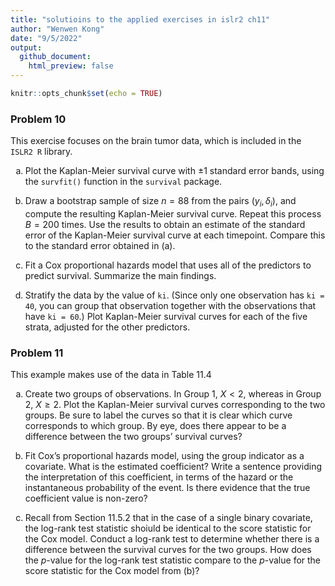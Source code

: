 ```yaml
---
title: "solutioins to the applied exercises in islr2 ch11"
author: "Wenwen Kong"
date: "9/5/2022"
output:
  github_document:
    html_preview: false
---
```


```r
knitr::opts_chunk$set(echo = TRUE)
```

### Problem 10
This exercise focuses on the brain tumor data, which is included in the `ISLR2 R` library.

  (a)
  Plot the Kaplan-Meier survival curve with $\pm 1$ standard error bands, using the `survfit()` function in the `survival` package.
  
  (b)
  Draw a bootstrap sample of size $n = 88$ from the pairs $(y_{i}, \delta_{i})$, and compute the resulting Kaplan-Meier survival curve. Repeat this process $B = 200$ times. Use the results to obtain an estimate of the standard error of the Kaplan-Meier survival curve at each timepoint. Compare this to the standard error obtained in (a). 
  
  (c)
  Fit a Cox proportional hazards model that uses all of the predictors to predict survival. Summarize the main findings. 
  
  (d)
  Stratify the data by the value of `ki`. (Since only one observation has `ki = 40`, you can group that observation together with the observations that have `ki = 60`.) Plot Kaplan-Meier survival curves for each of the five strata, adjusted for the other predictors. 
  
### Problem 11
This example makes use of the data in Table 11.4

  (a)
  Create two groups of observations. In Group 1, $X \lt 2$, whereas in Group 2, $X \ge 2$. Plot the Kaplan-Meier survival curves corresponding to the two groups. Be sure to label the curves so that it is clear which curve corresponds to which group. By eye, does there appear to be a difference between the two groups' survival curves?
  
  (b)
  Fit Cox's proportional hazards model, using the group indicator as a covariate. What is the estimated coefficient? Write a sentence providing the interpretation of this coefficient, in terms of the hazard or the instantaneous probability of the event. Is there evidence that the true coefficient value is non-zero?
  
  (c)
  Recall from Section 11.5.2 that in the case of a single binary covariate, the log-rank test statistic shoiuld be identical to the score statistic for the Cox model. Conduct a log-rank test to determine whether there is a difference between the survival curves for the two groups. How does the $p$-value for the log-rank test statistic compare to the $p$-value for the score statistic for the Cox model from (b)?


